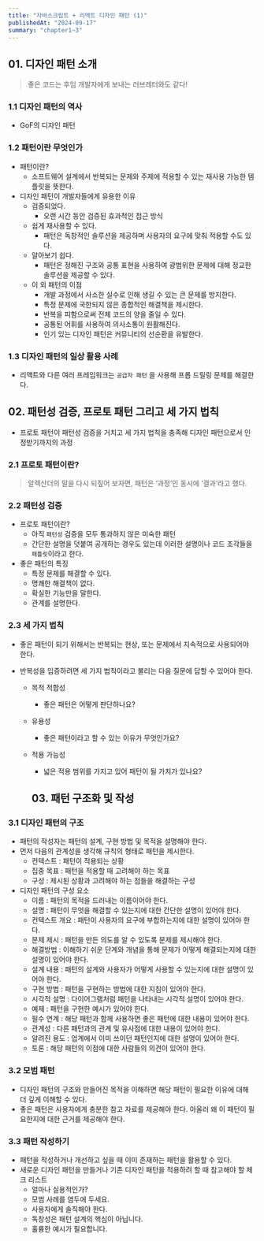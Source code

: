 ```yaml
---
title: "자바스크립트 + 리액트 디자인 패턴 (1)"
publishedAt: "2024-09-17"
summary: "chapter1~3"
---
```


## 01. 디자인 패턴 소개

> 좋은 코드는 후임 개발자에게 보내는 러브레터와도 같다!

### 1.1 디자인 패턴의 역사

- GoF의 디자인 패턴

### 1.2 패턴이란 무엇인가

- 패턴이란?
  - 소프트웨어 설계에서 반복되는 문제와 주제에 적용할 수 있는 재사용 가능한 템플릿을 뜻한다.
- 디자인 패턴이 개발자들에게 유용한 이유
  - 검증되었다.
    - 오랜 시간 동안 검증된 효과적인 접근 방식
  - 쉽게 재사용할 수 있다.
    - 패턴은 독창적인 솔루션을 제공하며 사용자의 요구에 맞춰 적용할 수도 있다.
  - 알아보기 쉽다.
    - 패턴은 정해진 구조와 공통 표현을 사용하여 광범위한 문제에 대해 정교한 솔루션을 제공할 수 있다.
  - 이 외 패턴의 이점
    - 개발 과정에서 사소한 실수로 인해 생길 수 있는 큰 문제를 방지한다.
    - 특정 문제에 국한되지 않은 종합적인 해결책을 제시한다.
    - 반복을 피함으로써 전체 코드의 양을 줄일 수 있다.
    - 공통된 어휘를 사용하여 의사소통이 원활해진다.
    - 인기 있는 디자인 패턴은 커뮤니티의 선순환을 유발한다.

### 1.3 디자인 패턴의 일상 활용 사례

- 리액트와 다른 여러 프레임워크는 `공급자 패턴` 을 사용해 프롭 드릴링 문제를 해결한다.

## 02. 패턴성 검증, 프로토 패턴 그리고 세 가지 법칙

- 프로토 패턴이 패턴성 검증을 거치고 세 가지 법칙을 충족해 디자인 패턴으로서 인정받기까지의 과정

### 2.1 프로토 패턴이란?

> 알렉산더의 말을 다시 되짚어 보자면, 패턴은 ‘과정’인 동시에 ‘결과’라고 했다.

### 2.2 패턴성 검증

- 프로토 패턴이란?
  - 아직 `패턴성` 검증을 모두 통과하지 않은 미숙한 패턴
  - 간단한 설명을 덧붙여 공개하는 경우도 있는데 이러한 설명이나 코드 조각들을 `패틀릿`이라고 한다.
- 좋은 패턴의 특징
  - 특정 문제를 해결할 수 있다.
  - 명쾌한 해결책이 없다.
  - 확실한 기능만을 말한다.
  - 관계를 설명한다.

### 2.3 세 가지 법칙

- 좋은 패턴이 되기 위해서는 반복되는 현상, 또는 문제에서 지속적으로 사용되어야 한다.
- 반복성을 입증하려면 세 가지 법칙이라고 불리는 다음 질문에 답할 수 있어야 한다.

  - 목적 적합성
    - 좋은 패턴은 어떻게 판단하나요?
  - 유용성
    - 좋은 패턴이라고 할 수 있는 이유가 무엇인가요?
  - 적용 가능성

    - 넓은 적용 범위를 가지고 있어 패턴이 될 가치가 있나요?

    ## 03. 패턴 구조화 및 작성

### 3.1 디자인 패턴의 구조

- 패턴의 작성자는 패턴의 설계, 구현 방법 및 목적을 설명해야 한다.
- 먼저 다음의 관계성을 생각해 규칙의 형태로 패턴을 제시한다.
  - 컨텍스트 : 패턴이 적용되는 상황
  - 집중 목표 : 패턴을 적용할 때 고려해야 하는 목표
  - 구성 : 제시된 상황과 고려해야 하는 점들을 해결하는 구성
- 디자인 패턴의 구성 요소
  - 이름 : 패턴의 목적을 드러내는 이름이어야 한다.
  - 설명 : 패턴이 무엇을 해결할 수 있는지에 대한 간단한 설명이 있어야 한다.
  - 컨텍스트 개요 : 패턴이 사용자의 요구에 부합하는지에 대한 설명이 있어야 한다.
  - 문제 제시 : 패턴을 만든 의도를 알 수 있도록 문제를 제시해야 한다.
  - 해결방법 : 이해하기 쉬운 단계와 개념을 통해 문제가 어떻게 해결되는지에 대한 설명이 있어야 한다.
  - 설계 내용 : 패턴의 설계와 사용자가 어떻게 사용할 수 있는지에 대한 설명이 있어야 한다.
  - 구현 방법 : 패턴을 구현하는 방법에 대한 지침이 있어야 한다.
  - 시각적 설명 : 다이어그램처럼 패턴을 나타내는 시각적 설명이 있어야 한다.
  - 예제 : 패턴을 구현한 예시가 있어야 한다.
  - 필수 연계 : 해당 패턴과 함께 사용하면 좋은 패턴에 대한 내용이 있어야 한다.
  - 관계성 : 다른 패턴과의 관계 및 유사점에 대한 내용이 있어야 한다.
  - 알려진 용도 : 업계에서 이미 쓰이던 패턴인지에 대한 설명이 있어야 한다.
  - 토론 : 해당 패턴의 이점에 대한 사람들의 의견이 있어야 한다.

### 3.2 모범 패턴

- 디자인 패턴의 구조와 만들어진 목적을 이해하면 해당 패턴이 필요한 이유에 대해 더 깊게 이해할 수 있다.
- 좋은 패턴은 사용자에게 충분한 참고 자료를 제공해야 한다. 아울러 왜 이 패턴이 필요한지에 대한 근거를 제공해야 한다.

### 3.3 패턴 작성하기

- 패턴을 작성하거나 개선하고 싶을 때 이미 존재하는 패턴을 활용할 수 있다.
- 새로운 디자인 패턴을 만들거나 기존 디자인 패턴을 적용하려 할 때 참고해야 할 체크 리스트
  - 얼마나 실용적인가?
  - 모범 사례를 염두에 두세요.
  - 사용자에게 솔직해야 한다.
  - 독창성은 패턴 설계의 핵심이 아닙니다.
  - 훌륭한 예시가 필요합니다.
